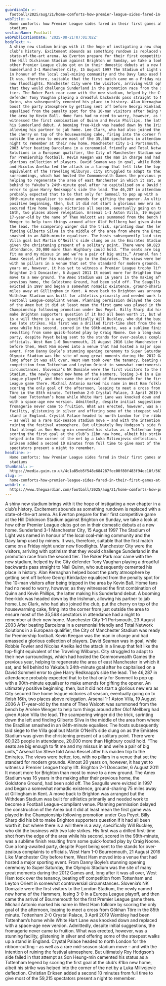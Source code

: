 ```yaml
---
guardianId: >-
  football/2025/aug/21/home-comforts-how-premier-league-sides-fared-in-their-first-games-at-new-stadiums
webTitle: >-
  Home comforts: how Premier League sides fared in their first games at new
  stadiums
sectionName: Football
webPublicationDate: '2025-08-21T07:01:02Z'
bodyText: >-
  A shiny new stadium brings with it the hope of instigating a new chapter in a
  club’s history. Excitement abounds as something rundown is replaced with a
  state-of-the-art arena. As Everton prepare for their first competitive game at
  the Hill Dickinson Stadium against Brighton on Sunday, we take a look at how
  other Premier League clubs got on in their domestic debuts at a new home.
  Sunderland 3-1 Manchester City, 15 August 1997 The Stadium of Light was named
  in honour of the local coal-mining community and the Davy lamp used by miners.
  It was, therefore, suitable that the first match came on a Friday night under
  new floodlights. Manchester City were the visitors, arriving with optimism
  that they would challenge Sunderland in the promotion race from the second
  tier. The Roker Park roar came with the new stadium, helped by the City
  defender Tony Vaughan playing a dreadful backwards pass straight to Niall
  Quinn, who subsequently cemented his place in history. Alan Kernaghan helped
  boost the party atmosphere by getting sent off before Georgi Kinkladze
  equalised from the penalty spot for the 10-man visitors after being tripped in
  the area by Kevin Ball. Home fans had no need to worry, however, as they
  witnessed the first combination of Quinn and Kevin Phillips, the latter making
  his Sunderland debut. A booming free-kick was headed down by the Irishman,
  allowing his partner to jab home. Lee Clark, who had also joined the club, put
  the cherry on top of the housewarming cake, firing into the corner from just
  outside the area to ensure most of the 35,568 spectators in attendance had a
  night to remember at their new home. Manchester City 1-1 Portsmouth, 23 August
  2003 After beating Barcelona in a ceremonial friendly and Total Network
  Solutions in a European qualifier, the City of Manchester Stadium was ready
  for Premiership football. Kevin Keegan was the man in charge and had amassed a
  glorious collection of players. David Seaman was in goal, while Robbie Fowler
  and Nicolas Anelka led the attack in a lineup that felt like the top-flight
  equivalent of the Traveling Wilburys. City struggled to adapt to their new
  surroundings, which had hosted the Commonwealth Games the previous year,
  helping to regenerate the area of east Manchester in which it sat, and fell
  behind to Yakubu’s 24th-minute goal after he capitalised on a David Sommeil
  error to give Harry Redknapp’s side the lead. The 46,287 in attendance
  probably expected that to be that only for Sommeil to pop up with a
  90th-minute equaliser to make amends for gifting the opener. An ultimately
  positive beginning, then, but it did not start a glorious new era as City
  secured five home league victories all season, eventually going on to finish
  16th, two places above relegation. Arsenal 1-1 Aston Villa, 19 August 2006 A
  17-year-old by the name of Theo Walcott was summoned from the bench by Arsène
  Wenger to help turn things around after Olof Mellberg had given Aston Villa
  the lead. The scampering winger did the trick, sprinting down the left and
  finding Gilberto Silva in the middle of the area from where the Brazilian
  smashed in an 84th-minute equaliser. The hosts subsequently laid siege to the
  Villa goal but Martin O’Neill’s side clung on as the Emirates Stadium was
  given the christening present of a solitary point. There were 60,023 people in
  attendance, 20,000 more than Highbury could hold. “The seats are big enough to
  fit me and my missus in and we’re a pair of big units,” Arsenal fan Steve told
  Anna Kessel after his maiden trip to the Emirates. The views were better, too,
  with no pillars in a venue that set the standard for modern grounds. Almost 20
  years on, however, it has yet to witness a Premier League trophy lift.
  Brighton 2-1 Doncaster, 6 August 2011 It meant more for Brighton than most to
  move to a new ground. The Amex Stadium was 16 years in the making after their
  previous home, the Goldstone Ground, had been sold off. The Seagulls were
  evicted in 1997 and began a somewhat nomadic existence, ground-sharing 75
  miles away at Gillingham in Kent. A move back to Brighton was arranged but the
  Withdean Stadium was built for athletics primarily and needed work to become a
  Football League-compliant venue. Planning permission delayed the construction
  of the Amex but it did at least mean the first game was played in the
  Championship following promotion under Gus Poyet. Billy Sharp did his bit to
  make Brighton supporters question if it had all been worth it, but where there
  is a will there is a way, specifically Will Buckley, who did the business with
  two late strikes. His first was a drilled first-time shot from the edge of the
  area while his second, scored in the 98th-minute, was a sublime finish
  resulting from some quick-footed play by Craig Noone. Cue a long-awaited
  party, despite Poyet being sent to the stands for over-zealous complaints to
  officials. West Ham 1-0 Bournemouth, 21 August 2016 Like Manchester City
  before them, West Ham moved into a venue that had hosted a major sporting
  event. From Danny Boyle’s stunning opening ceremony to Super Saturday, the
  Olympic Stadium was the site of many great moments during the 2012 Games and,
  long after it was all over, West Ham took over the tenancy, beating off
  competition from Tottenham and Leyton Orient in somewhat controversial
  circumstances. Slovenia’s NK Domzale were the first visitors to the London
  Stadium, the newly named new home of the Hammers, losing 3-0 in a Europa
  League playoff, and then came the arrival of Bournemouth for the first Premier
  League game there. Michail Antonio marked his name in West Ham folklore by
  scoring the only goal of the afternoon, leaping to meet a cross from Gökhan
  Töre in the 85th minute. Tottenham 2-0 Crystal Palace, 3 April 2019 Wembley
  had been Tottenham’s home while White Hart Lane was knocked down and replaced
  with a space-age new version. Admittedly, despite initial suggestions, the
  fromagerie never came to fruition. What was erected, however, was a stunning
  facility, glistening in silver and offering some of the steepest walks up a
  stand in England. Crystal Palace headed to north London for the ribbon-cutting
  – as well as a rare mid-season stadium move – and with the intention of
  ruining the festival atmosphere. But ultimately Roy Hodgson’s side failed in
  that attempt as Son Heung-min cemented his status as a Tottenham legend by
  scoring the first goal at the club’s £1bn new home, albeit his strike was
  helped into the corner of the net by a Luka Milivojevic deflection. Christian
  Eriksen added a second 10 minutes from full time to give most of the 59,215
  spectators present a night to remember.
headline: >-
  Home comforts: how Premier League sides fared in their first games at new
  stadiums
thumbnail: >-
  https://media.guim.co.uk/4c1a85eb5f548e684287fec00f80f483f94ec18f/567_387_4412_3532/500.jpg
slug: >-
  home-comforts-how-premier-league-sides-fared-in-their-first-games-at-new-stadiums
webUrl: >-
  https://www.theguardian.com/football/2025/aug/21/home-comforts-how-premier-league-sides-fared-in-their-first-games-at-new-stadiums
---
```

A shiny new stadium brings with it the hope of instigating a new chapter in a club’s history. Excitement abounds as something rundown is replaced with a state-of-the-art arena. As Everton prepare for their first competitive game at the Hill Dickinson Stadium against Brighton on Sunday, we take a look at how other Premier League clubs got on in their domestic debuts at a new home. Sunderland 3-1 Manchester City, 15 August 1997 The Stadium of Light was named in honour of the local coal-mining community and the Davy lamp used by miners. It was, therefore, suitable that the first match came on a Friday night under new floodlights. Manchester City were the visitors, arriving with optimism that they would challenge Sunderland in the promotion race from the second tier. The Roker Park roar came with the new stadium, helped by the City defender Tony Vaughan playing a dreadful backwards pass straight to Niall Quinn, who subsequently cemented his place in history. Alan Kernaghan helped boost the party atmosphere by getting sent off before Georgi Kinkladze equalised from the penalty spot for the 10-man visitors after being tripped in the area by Kevin Ball. Home fans had no need to worry, however, as they witnessed the first combination of Quinn and Kevin Phillips, the latter making his Sunderland debut. A booming free-kick was headed down by the Irishman, allowing his partner to jab home. Lee Clark, who had also joined the club, put the cherry on top of the housewarming cake, firing into the corner from just outside the area to ensure most of the 35,568 spectators in attendance had a night to remember at their new home. Manchester City 1-1 Portsmouth, 23 August 2003 After beating Barcelona in a ceremonial friendly and Total Network Solutions in a European qualifier, the City of Manchester Stadium was ready for Premiership football. Kevin Keegan was the man in charge and had amassed a glorious collection of players. David Seaman was in goal, while Robbie Fowler and Nicolas Anelka led the attack in a lineup that felt like the top-flight equivalent of the Traveling Wilburys. City struggled to adapt to their new surroundings, which had hosted the Commonwealth Games the previous year, helping to regenerate the area of east Manchester in which it sat, and fell behind to Yakubu’s 24th-minute goal after he capitalised on a David Sommeil error to give Harry Redknapp’s side the lead. The 46,287 in attendance probably expected that to be that only for Sommeil to pop up with a 90th-minute equaliser to make amends for gifting the opener. An ultimately positive beginning, then, but it did not start a glorious new era as City secured five home league victories all season, eventually going on to finish 16th, two places above relegation. Arsenal 1-1 Aston Villa, 19 August 2006 A 17-year-old by the name of Theo Walcott was summoned from the bench by Arsène Wenger to help turn things around after Olof Mellberg had given Aston Villa the lead. The scampering winger did the trick, sprinting down the left and finding Gilberto Silva in the middle of the area from where the Brazilian smashed in an 84th-minute equaliser. The hosts subsequently laid siege to the Villa goal but Martin O’Neill’s side clung on as the Emirates Stadium was given the christening present of a solitary point. There were 60,023 people in attendance, 20,000 more than Highbury could hold. “The seats are big enough to fit me and my missus in and we’re a pair of big units,” Arsenal fan Steve told Anna Kessel after his maiden trip to the Emirates. The views were better, too, with no pillars in a venue that set the standard for modern grounds. Almost 20 years on, however, it has yet to witness a Premier League trophy lift. Brighton 2-1 Doncaster, 6 August 2011 It meant more for Brighton than most to move to a new ground. The Amex Stadium was 16 years in the making after their previous home, the Goldstone Ground, had been sold off. The Seagulls were evicted in 1997 and began a somewhat nomadic existence, ground-sharing 75 miles away at Gillingham in Kent. A move back to Brighton was arranged but the Withdean Stadium was built for athletics primarily and needed work to become a Football League-compliant venue. Planning permission delayed the construction of the Amex but it did at least mean the first game was played in the Championship following promotion under Gus Poyet. Billy Sharp did his bit to make Brighton supporters question if it had all been worth it, but where there is a will there is a way, specifically Will Buckley, who did the business with two late strikes. His first was a drilled first-time shot from the edge of the area while his second, scored in the 98th-minute, was a sublime finish resulting from some quick-footed play by Craig Noone. Cue a long-awaited party, despite Poyet being sent to the stands for over-zealous complaints to officials. West Ham 1-0 Bournemouth, 21 August 2016 Like Manchester City before them, West Ham moved into a venue that had hosted a major sporting event. From Danny Boyle’s stunning opening ceremony to Super Saturday, the Olympic Stadium was the site of many great moments during the 2012 Games and, long after it was all over, West Ham took over the tenancy, beating off competition from Tottenham and Leyton Orient in somewhat controversial circumstances. Slovenia’s NK Domzale were the first visitors to the London Stadium, the newly named new home of the Hammers, losing 3-0 in a Europa League playoff, and then came the arrival of Bournemouth for the first Premier League game there. Michail Antonio marked his name in West Ham folklore by scoring the only goal of the afternoon, leaping to meet a cross from Gökhan Töre in the 85th minute. Tottenham 2-0 Crystal Palace, 3 April 2019 Wembley had been Tottenham’s home while White Hart Lane was knocked down and replaced with a space-age new version. Admittedly, despite initial suggestions, the fromagerie never came to fruition. What was erected, however, was a stunning facility, glistening in silver and offering some of the steepest walks up a stand in England. Crystal Palace headed to north London for the ribbon-cutting – as well as a rare mid-season stadium move – and with the intention of ruining the festival atmosphere. But ultimately Roy Hodgson’s side failed in that attempt as Son Heung-min cemented his status as a Tottenham legend by scoring the first goal at the club’s £1bn new home, albeit his strike was helped into the corner of the net by a Luka Milivojevic deflection. Christian Eriksen added a second 10 minutes from full time to give most of the 59,215 spectators present a night to remember.
